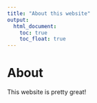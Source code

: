 ```yaml
---
title: "About this website"
output: 
  html_document:
    toc: true
    toc_float: true
---
```


# About

This website is pretty great!